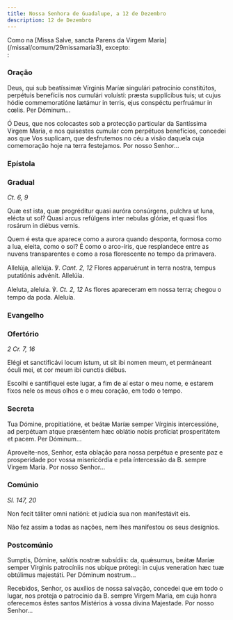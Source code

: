 ```yaml
---
title: Nossa Senhora de Guadalupe, a 12 de Dezembro
description: 12 de Dezembro
---
```


<aside>
  Como na [Missa Salve, sancta Parens da Virgem
  Maria](/missal/comum/29missamaria3), excepto:
</aside>
:

### Oração

<div class="side-by-side not-content">

Deus, qui sub beatíssimæ Vírginis Maríæ singulári patrocínio constitútos, perpétuis benefíciis nos cumulári voluísti: præsta supplícibus tuis; ut cujus hódie commemoratióne lætámur in terris, ejus conspéctu perfruámur in cœlis. Per Dóminum...

Ó Deus, que nos colocastes sob a protecção particular da Santíssima Virgem Maria, e nos quisestes cumular com perpétuos benefícios, concedei aos que Vos suplicam, que desfrutemos no céu a visão daquela cuja comemoração hoje na terra festejamos. Por nosso Senhor...

</div>

### Epístola


<LinkCard
  href="/missal/santos/07-16-1#epístola"
  title="B. Virgem Maria do Monte Carmelo"
/>

### Gradual

<em>Ct. 6, 9</em>

<div class="side-by-side not-content">

Quæ est ista, quæ progréditur quasi auróra consúrgens, pulchra ut luna, elécta ut sol? Quasi arcus refúlgens inter nebulas glóriæ, et quasi flos rosárum in diébus vernis.

Quem é esta que aparece como a aurora quando desponta, formosa como a lua, eleita, como o sol? É como o arco-íris, que resplandece entre as nuvens transparentes e como a rosa florescente no tempo da primavera.

Allelúja, allelúja. ℣. <em>Cant. 2, 12</em> Flores apparuérunt in terra nostra, tempus putatiónis advénit. Allelúia.

Aleluta, aleluia. ℣. <em>Ct. 2, 12</em> As flores apareceram em nossa terra; chegou o tempo da poda. Aleluía.

</div>

### Evangelho

<LinkCard
  href="/missal/santos/07-02#evangelho"
  title="Visitação da B. Virgem Maria"
/>

### Ofertório

<em>2 Cr. 7, 16</em>

<div class="side-by-side not-content">

Elégi et sanctificávi locum istum, ut sit ibi nomen meum, et permáneant óculi mei, et cor meum ibi cunctis diébus.

Escolhi e santifiquei este lugar, a fim de aí estar o meu nome, e estarem fixos nele os meus olhos e o meu coração, em todo o tempo.

</div>

### Secreta

<div class="side-by-side not-content">

Tua Dómine, propitiatióne, et beátæ Maríæ semper Vírginis intercessióne, ad perpétuam atque præséntem hæc oblátio nobis profíciat prosperitátem et pacem. Per Dóminum...

Aproveite-nos, Senhor, esta oblação para nossa perpétua e presente paz e prosperidade por vossa misericórdia e pela íntercessão da B. sempre Virgem Maria. Por nosso Senhor...

</div>

### Comúnio

<em>Sl. 147, 20</em>

<div class="side-by-side not-content">

Non fecit táliter omni natióni: et judícia sua non manifestávit eis.

Não fez assim a todas as nações, nem lhes manifestou os seus desígnios.

</div>

### Postcomúnio

<div class="side-by-side not-content">

Sumptis, Dómine, salútis nostræ subsídiis: da, quǽsumus, beátæ Maríæ semper Vírginis patrocíniis nos ubíque prótegi: in cujus veneration hæc tuæ obtúlimus majestáti. Per Dóminum nostrum...

Recebidos, Senhor, os auxílios de nossa salvação, concedei que em todo o lugar, nos proteja o patrocínio da B. sempre Virgem Maria, em cuja honra oferecemos êstes santos Místérios à vossa divina Majestade. Por nosso Senhor...

</div>
